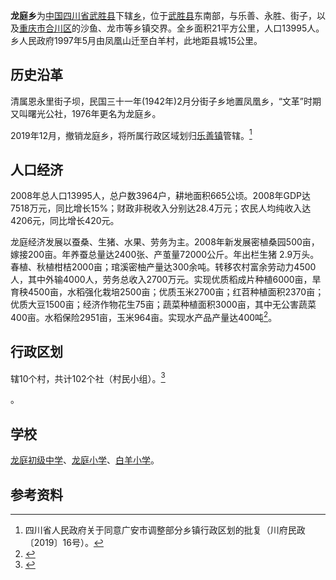 {{中国乡级行政区
| CountyName=武胜县|
DivName= 龙庭乡|
Divs = 乡|
Image= |
ImageInfo= |
PostalCode = 638402|
Neighbors =[[乐善镇|乐善镇]]、[[永胜乡|永胜乡]]、[[街子镇|街子镇]]、合川区[[龙市镇|龙市镇]]、[[沙鱼镇|沙鱼镇]]|
AreaTotal = 21|
PopTotal = 13995|
YearMonth=2008年|
PolDivType = 乡|
LowerDivisions = 10个行政村|
Head = 徐小东|
Website = |51/16/22/204/000
}}

'''龙庭乡'''为[[中华人民共和国|中国]][[四川省|四川省]][[武胜县|武胜县]]下辖[[乡|乡]]，位于[[武胜县|武胜县]]东南部，与乐善、永胜、街子，以及[[重庆市|重庆市]][[合川区|合川区]]的沙鱼、龙市等乡镇交界。全乡面积21平方公里，人口13995人。乡人民政府1997年5月由凤凰山迁至白羊村，此地距县城15公里。

==历史沿革==
清属恩永里街子坝，民国三十一年(1942年)2月分街子乡地置凤凰乡，“文革”时期又叫曙光公社，1976年更名为龙庭乡。

2019年12月，撤销龙庭乡，将所属行政区域划归[[乐善镇|乐善镇]]管辖。<ref>四川省人民政府关于同意广安市调整部分乡镇行政区划的批复（川府民政〔2019〕16号）。</ref>

==人口经济==
2008年总人口13995人，总户数3964户，耕地面积665公顷。2008年GDP达7518万元，同比增长15%；财政非税收入分别达28.4万元；农民人均纯收入达4206元，同比增长420元。

龙庭经济发展以蚕桑、生猪、水果、劳务为主。2008年新发展密植桑园500亩，嫁接200亩。年养蚕总量达2400张、产茧量72000公斤。年出栏生猪 2.9万头。春植、秋植柑桔2000亩；琯溪密柚产量达300余吨。转移农村富余劳动力4500人，其中外输4000人，劳务总收入2700万元。实现优质稻成片种植6000亩，旱育秧4500亩，水稻强化栽培2500亩；优质玉米2700亩；红苕种植面积2370亩；优质大豆1500亩；经济作物花生75亩；蔬菜种植面积3000亩，其中无公害蔬菜400亩。水稻保险2951亩，玉米964亩。实现水产品产量达400吨<ref name="wslt">{{cite web| language=| publisher=四川机构网| title=龙庭乡人民政府| url=http://jg.scjg.com.cn/company/mobon8/index.asp?ep_id=34130| author=| date=| accessdate=2010年1月2日}}{{dead link|date=2018年5月 |bot=InternetArchiveBot |fix-attempted=yes }}</ref>。

==行政区划==
辖10个村，共计102个社（村民小组）。<ref>{{PRC admin/ref sgc|51/16/22/204/000}}</ref>

{{PRC admin/children|51/16/22/204/000}}。

==学校==
[[龙庭初级中学|龙庭初级中学]]、[[龙庭小学|龙庭小学]]、[[白羊小学|白羊小学]]。

==参考资料==
{{Reflist}}

{{PRC admin/navcat|51/16/22/204/000}}